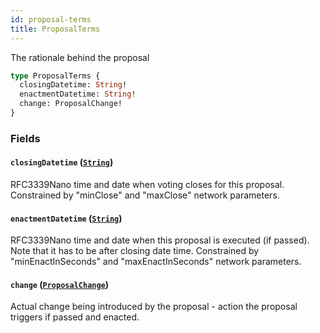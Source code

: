 ```yaml
---
id: proposal-terms
title: ProposalTerms
---
```



The rationale behind the proposal

```graphql
type ProposalTerms {
  closingDatetime: String!
  enactmentDatetime: String!
  change: ProposalChange!
}
```


### Fields

#### `closingDatetime` ([`String`](/docs/testnet/graphql/scalars/string))

RFC3339Nano time and date when voting closes for this proposal.
Constrained by "minClose" and "maxClose" network parameters.


#### `enactmentDatetime` ([`String`](/docs/testnet/graphql/scalars/string))

RFC3339Nano time and date when this proposal is executed (if passed). Note that it has to be after closing date time.
Constrained by "minEnactInSeconds" and "maxEnactInSeconds" network parameters.


#### `change` ([`ProposalChange`](/docs/testnet/graphql/unions/proposal-change))

Actual change being introduced by the proposal - action the proposal triggers if passed and enacted.




